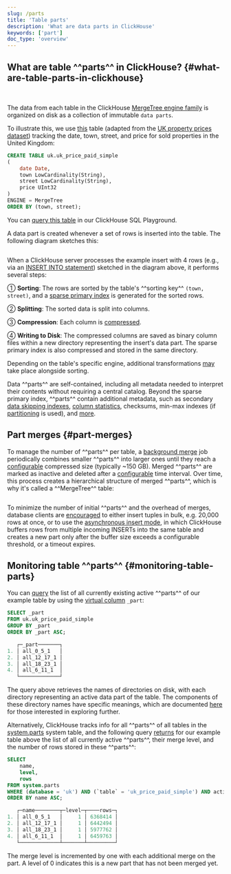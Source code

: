 ```yaml
---
slug: /parts
title: 'Table parts'
description: 'What are data parts in ClickHouse'
keywords: ['part']
doc_type: 'overview'
---
```



## What are table ^^parts^^ in ClickHouse? {#what-are-table-parts-in-clickhouse}

<br />

The data from each table in the ClickHouse [MergeTree engine family](/engines/table-engines/mergetree-family) is organized on disk as a collection of immutable `data parts`.

To illustrate this, we use [this](https://sql.clickhouse.com/?query=U0hPVyBDUkVBVEUgVEFCTEUgdWsudWtfcHJpY2VfcGFpZF9zaW1wbGU&run_query=true&tab=results) table (adapted from the [UK property prices dataset](/getting-started/example-datasets/uk-price-paid)) tracking the date, town, street, and price for sold properties in the United Kingdom:

```sql
CREATE TABLE uk.uk_price_paid_simple
(
    date Date,
    town LowCardinality(String),
    street LowCardinality(String),
    price UInt32
)
ENGINE = MergeTree
ORDER BY (town, street);
```

You can [query this table](https://sql.clickhouse.com/?query=U0VMRUNUICogRlJPTSB1ay51a19wcmljZV9wYWlkX3NpbXBsZTs&run_query=true&tab=results) in our ClickHouse SQL Playground.

A data part is created whenever a set of rows is inserted into the table. The following diagram sketches this:

<Image img={part} size="lg" />

<br />

When a ClickHouse server processes the example insert with 4 rows (e.g., via an [INSERT INTO statement](/sql-reference/statements/insert-into)) sketched in the diagram above, it performs several steps:

① **Sorting**: The rows are sorted by the table's ^^sorting key^^ `(town, street)`, and a [sparse primary index](/guides/best-practices/sparse-primary-indexes) is generated for the sorted rows.

② **Splitting**: The sorted data is split into columns.

③ **Compression**: Each column is [compressed](https://clickhouse.com/blog/optimize-clickhouse-codecs-compression-schema).

④ **Writing to Disk**: The compressed columns are saved as binary column files within a new directory representing the insert's data part. The sparse primary index is also compressed and stored in the same directory.

Depending on the table's specific engine, additional transformations [may](/operations/settings/settings) take place alongside sorting.

Data ^^parts^^ are self-contained, including all metadata needed to interpret their contents without requiring a central catalog. Beyond the sparse primary index, ^^parts^^ contain additional metadata, such as secondary [data skipping indexes](/optimize/skipping-indexes), [column statistics](https://clickhouse.com/blog/clickhouse-release-23-11#column-statistics-for-prewhere), checksums, min-max indexes (if [partitioning](/partitions) is used), and [more](https://github.com/ClickHouse/ClickHouse/blob/a065b11d591f22b5dd50cb6224fab2ca557b4989/src/Storages/MergeTree/MergeTreeData.h#L104).

## Part merges {#part-merges}

To manage the number of ^^parts^^ per table, a [background merge](/merges) job periodically combines smaller ^^parts^^ into larger ones until they reach a [configurable](/operations/settings/merge-tree-settings#max_bytes_to_merge_at_max_space_in_pool) compressed size (typically ~150 GB). Merged ^^parts^^ are marked as inactive and deleted after a [configurable](/operations/settings/merge-tree-settings#old_parts_lifetime) time interval. Over time, this process creates a hierarchical structure of merged ^^parts^^, which is why it's called a ^^MergeTree^^ table:

<Image img={merges} size="lg" />

<br />

To minimize the number of initial ^^parts^^ and the overhead of merges, database clients are [encouraged](https://clickhouse.com/blog/asynchronous-data-inserts-in-clickhouse#data-needs-to-be-batched-for-optimal-performance) to either insert tuples in bulk, e.g. 20,000 rows at once, or to use the [asynchronous insert mode](https://clickhouse.com/blog/asynchronous-data-inserts-in-clickhouse), in which ClickHouse buffers rows from multiple incoming INSERTs into the same table and creates a new part only after the buffer size exceeds a configurable threshold, or a timeout expires.

## Monitoring table ^^parts^^ {#monitoring-table-parts}

You can [query](https://sql.clickhouse.com/?query=U0VMRUNUIF9wYXJ0CkZST00gdWsudWtfcHJpY2VfcGFpZF9zaW1wbGUKR1JPVVAgQlkgX3BhcnQKT1JERVIgQlkgX3BhcnQgQVNDOw&run_query=true&tab=results) the list of all currently existing active ^^parts^^ of our example table by using the [virtual column](/engines/table-engines#table_engines-virtual_columns) `_part`:

```sql
SELECT _part
FROM uk.uk_price_paid_simple
GROUP BY _part
ORDER BY _part ASC;

   ┌─_part───────┐
1. │ all_0_5_1   │
2. │ all_12_17_1 │
3. │ all_18_23_1 │
4. │ all_6_11_1  │
   └─────────────┘
```
The query above retrieves the names of directories on disk, with each directory representing an active data part of the table. The components of these directory names have specific meanings, which are documented [here](https://github.com/ClickHouse/ClickHouse/blob/f90551824bb90ade2d8a1d8edd7b0a3c0a459617/src/Storages/MergeTree/MergeTreeData.h#L130) for those interested in exploring further.

Alternatively, ClickHouse tracks info for all ^^parts^^ of all tables in the [system.parts](/operations/system-tables/parts) system table, and the following query [returns](https://sql.clickhouse.com/?query=U0VMRUNUCiAgICBuYW1lLAogICAgbGV2ZWwsCiAgICByb3dzCkZST00gc3lzdGVtLnBhcnRzCldIRVJFIChkYXRhYmFzZSA9ICd1aycpIEFORCAoYHRhYmxlYCA9ICd1a19wcmljZV9wYWlkX3NpbXBsZScpIEFORCBhY3RpdmUKT1JERVIgQlkgbmFtZSBBU0M7&run_query=true&tab=results) for our example table above the list of all currently active ^^parts^^, their merge level, and the number of rows stored in these ^^parts^^:

```sql
SELECT
    name,
    level,
    rows
FROM system.parts
WHERE (database = 'uk') AND (`table` = 'uk_price_paid_simple') AND active
ORDER BY name ASC;

   ┌─name────────┬─level─┬────rows─┐
1. │ all_0_5_1   │     1 │ 6368414 │
2. │ all_12_17_1 │     1 │ 6442494 │
3. │ all_18_23_1 │     1 │ 5977762 │
4. │ all_6_11_1  │     1 │ 6459763 │
   └─────────────┴───────┴─────────┘
```
The merge level is incremented by one with each additional merge on the part. A level of 0 indicates this is a new part that has not been merged yet.